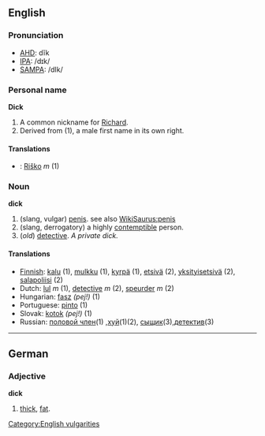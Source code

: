 ==English==
===Pronunciation===
*[[w:AHD|AHD]]: dĭk
*[[w:IPA|IPA]]: /dɪk/
*[[w:SAMPA|SAMPA]]: /dIk/

===Personal name===
'''Dick'''

#A common nickname for [[Richard]].
#Derived from (1), a male first name in its own right.

====Translations====
*{{sk}}: [[Riško]] ''m'' (1)

===Noun===
'''dick'''

#(slang, vulgar) [[penis]]. see also [[WikiSaurus:penis]]
#(slang, derrogatory) a highly [[contemptible]] person.
#(''old'') [[detective]].  ''A private dick.''

====Translations====
*[[Finnish]]: [[kalu]] (1), [[mulkku]] (1), [[kyrpä]] (1), [[etsivä]] (2), [[yksityisetsivä]] (2), [[salapoliisi]] (2)
*Dutch: [[lul]] ''m'' (1), [[detective]] ''m'' (2), [[speurder]] ''m'' (2)
*Hungarian: [[fasz]] ''(pej!)'' (1)
*Portuguese: [[pinto]] (1)
*Slovak: [[kotok]] ''(pej!)'' (1)
*Russian: [[половой член]](1) ,[[хуй]](1)(2), [[сыщик]](3),[[детектив]](3)
----

==German==
===Adjective===
'''dick'''

#[[thick]], [[fat]].

[[Category:English vulgarities]]